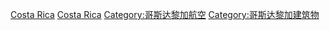 [[Category:各国机场|Costa Rica]]
[[Category:北美洲機場|Costa Rica]]
[[Category:哥斯达黎加航空|Category:哥斯达黎加航空]]
[[Category:哥斯达黎加建筑物|Category:哥斯达黎加建筑物]]